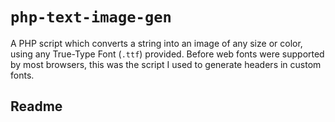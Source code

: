 # `php-text-image-gen`

A PHP script which converts a string into an image of any size or color, using any True-Type Font (`.ttf`) provided. Before web fonts were supported by most browsers, this was the script I used to generate headers in custom fonts.

## Readme

<Readme username='lacymorrow' repo='php-text-image-gen' />
